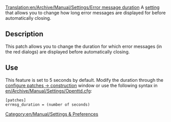 [[Translation:en/Archive/Manual/Settings/Error message duration]]
A [[en/Archive/Manual/Settings/Advanced Settings|setting]] that allows you to change how long error messages are displayed for before automatically closing.

== Description ==
This patch allows you to change the duration for which error messages (in the red dialogs) are displayed before automatically closing.

== Use ==
This feature is set to 5 seconds by default. Modify the duration through the [[en/Archive/Manual/Settings/Configuring patches/Construction|configure patches -> construction]] window or use the following syntax in [[en/Archive/Manual/Settings/Openttd.cfg]]:
<pre>[patches]
errmsg_duration = (number of seconds)</pre>

[[Category:en/Manual/Settings & Preferences]]
